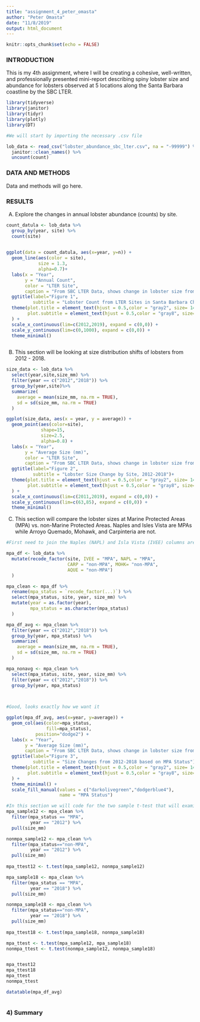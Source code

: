 ```yaml
---
title: "assignment_4_peter_omasta"
author: "Peter Omasta"
date: "11/8/2019"
output: html_document
---
```


```r
knitr::opts_chunk$set(echo = FALSE)
```


### INTRODUCTION ###

This is my 4th assignment, where I will be creating a cohesive, well-written, and professionally presented mini-report describing spiny lobster size and abundance for lobsters observed at 5 locations along the Santa Barbara coastline by the SBC LTER.

```r
library(tidyverse)
library(janitor)
library(tidyr)
library(plotly)
library(DT)
```

```r
#We will start by importing the necessary .csv file 

lob_data <- read_csv("lobster_abundance_sbc_lter.csv", na = "-99999") %>% 
  janitor::clean_names() %>% 
  uncount(count) 

```

### DATA AND METHODS ###

Data and methods will go here.

### RESULTS ### 

A) Explore the changes in annual lobster abundance (counts) by site. 

```r
count_datula <- lob_data %>% 
  group_by(year, site) %>% 
  count(site)
  
```

```r
ggplot(data = count_datula, aes(x=year, y=n)) +
  geom_line(aes(color = site),
            size = 1.3,
            alpha=0.7)+
  labs(x = "Year",
       y = "Annual Count",
       color = "LTER Site",
       caption = "From SBC LTER Data, shows change in lobster size from 2012-2018") +
  ggtitle(label="Figure 1",
          subtitle = "Lobster Count from LTER Sites in Santa Barbara Channel")+
  theme(plot.title = element_text(hjust = 0.5,color = "gray2", size= 14),
        plot.subtitle = element_text(hjust = 0.5,color = "gray8", size= 8),
  ) +
  scale_x_continuous(lim=c(2012,2019), expand = c(0,0)) +
  scale_y_continuous(lim=c(0,1000), expand = c(0,0)) +
  theme_minimal()



```

B) This section will be looking at size distribution shifts of lobsters from 2012 - 2018. 
```r
size_data <- lob_data %>% 
  select(year,site,size_mm) %>% 
  filter(year == c("2012","2018")) %>% 
  group_by(year,site)%>% 
  summarize(
    average = mean(size_mm, na.rm = TRUE),
    sd = sd(size_mm, na.rm = TRUE)
  )

```


```r

ggplot(size_data, aes(x = year, y = average)) +
  geom_point(aes(color=site),
             shape=15,
             size=2.5,
             alpha=0.8) +
  labs(x = "Year",
       y = "Average Size (mm)",
       color = "LTER Site",
       caption = "From SBC LTER Data, shows change in lobster size from 2012-2018") +
  ggtitle(label="Figure 2",
          subtitle = "Lobster Size Change by Site, 2012-2018")+
  theme(plot.title = element_text(hjust = 0.5,color = "gray2", size= 14),
        plot.subtitle = element_text(hjust = 0.5,color = "gray8", size= 8),
  ) +
  scale_x_continuous(lim=c(2011,2019), expand = c(0,0)) +
  scale_y_continuous(lim=c(63,85), expand = c(0,0)) +
  theme_minimal() 


```

C) This section will compare the lobster sizes at Marine Protected Areas (MPA) vs. non-Marine Protected Areas. Naples and Isles Vista are MPAs while Arroyo Quemado, Mohawk, and Carpinteria are not. 

```r
#First need to join the Naples (NAPL) and Isla Vista (IVEE) columns are MPAs. 

mpa_df <- lob_data %>% 
  mutate(recode_factor(site, IVEE = "MPA", NAPL = "MPA", 
                       CARP = "non-MPA", MOHK= "non-MPA",
                       AQUE = "non-MPA")
  )

mpa_clean <- mpa_df %>% 
  rename(mpa_status = `recode_factor(...)`) %>% 
  select(mpa_status, site, year, size_mm) %>% 
  mutate(year = as.factor(year),
         mpa_status = as.character(mpa_status)
  )

mpa_df_avg <- mpa_clean %>%  
  filter(year == c("2012","2018")) %>% 
  group_by(year, mpa_status) %>% 
  summarize(
    average = mean(size_mm, na.rm = TRUE),
    sd = sd(size_mm, na.rm = TRUE)
  )

mpa_nonavg <- mpa_clean %>% 
  select(mpa_status, site, year, size_mm) %>% 
  filter(year == c("2012","2018")) %>% 
  group_by(year, mpa_status)

 

#Good, looks exactly how we want it
```

```r
ggplot(mpa_df_avg, aes(x=year, y=average)) +
  geom_col(aes(color=mpa_status,
               fill=mpa_status),
           position="dodge2") +
  labs(x = "Year",
       y = "Average Size (mm)",
       caption = "From SBC LTER Data, shows change in lobster size from 2012-2018") +
  ggtitle(label="Figure 3",
          subtitle = "Size Changes from 2012-2018 based on MPA Status")+
  theme(plot.title = element_text(hjust = 0.5,color = "gray2", size= 14),
        plot.subtitle = element_text(hjust = 0.5,color = "gray8", size= 8),
  ) +
  theme_minimal() +
  scale_fill_manual(values = c("darkolivegreen","dodgerblue4"),
                    name = "MPA Status")
```

```r
#In this section we will code for the two sample t-test that will examine statistical significance. 
mpa_sample12 <- mpa_clean %>% 
  filter(mpa_status == "MPA",
         year == "2012") %>% 
  pull(size_mm)

nonmpa_sample12 <- mpa_clean %>% 
  filter(mpa_status=="non-MPA",
         year == "2012") %>% 
  pull(size_mm)
  
mpa_ttest12 <- t.test(mpa_sample12, nonmpa_sample12)

mpa_sample18 <- mpa_clean %>% 
  filter(mpa_status == "MPA",
         year == "2018") %>% 
  pull(size_mm)

nonmpa_sample18 <- mpa_clean %>% 
  filter(mpa_status=="non-MPA",
         year == "2018") %>% 
  pull(size_mm)
  
mpa_ttest18 <- t.test(mpa_sample18, nonmpa_sample18)

mpa_ttest <- t.test(mpa_sample12, mpa_sample18) 
nonmpa_ttest <- t.test(nonmpa_sample12, nonmpa_sample18)


mpa_ttest12
mpa_ttest18
mpa_ttest
nonmpa_ttest


```

```r

datatable(mpa_df_avg)



```


### 4) Summary







